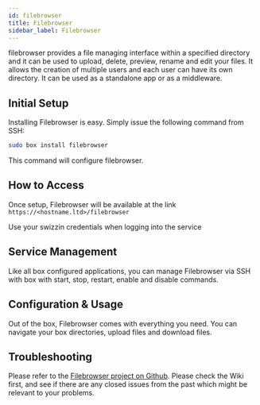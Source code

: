 ```yaml
---
id: filebrowser
title: Filebrowser
sidebar_label: Filebrowser
---
```


filebrowser provides a file managing interface within a specified directory and it can be used to upload, delete, preview, rename and edit your files. It allows the creation of multiple users and each user can have its own directory. It can be used as a standalone app or as a middleware.

## Initial Setup

Installing Filebrowser is easy. Simply issue the following command from SSH:

```bash main
sudo box install filebrowser
```

This command will configure filebrowser.

## How to Access

Once setup, Filebrowser will be available at the link `https://<hostname.ltd>/filebrowser`

Use your swizzin credentials when logging into the service

## Service Management

Like all box configured applications, you can manage Filebrowser via SSH with box with start, stop, restart, enable and disable commands.


<SystemdTabs service="filebrowser"/>

## Configuration & Usage

Out of the box, Filebrowser comes with everything you need. You can navigate your box directories, upload files and download files.

## Troubleshooting


<Troubleshooting />

Please refer to the [Filebrowser project on Github](https://github.com/filebrowser/filebrowser). Please check the Wiki first, and see if there are any closed issues from the past which might be relevant to your problems.

